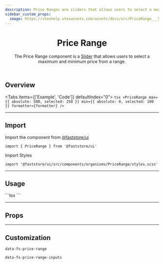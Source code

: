 ```yaml
---
description: Price Ranges are sliders that allows users to select a maximum and minimum price.
sidebar_custom_props:
  image: https://vtexhelp.vtexassets.com/assets/docs/src/PriceRange___5863b0eb4a4a8ce9a98da5c760461e61.png
---
```



<header>

# Price Range

The Price Range component is a [Slider](/components/atoms/slider) that allows users to select a maximum and minimum price from a range.

</header>

## Overview

<Tabs items={['Example', 'Code']} defaultIndex="0">
  <Tab>
    <OverviewSection>
      <PriceRangeUsage />
    </OverviewSection>
  </Tab>
  <Tab>
    ```tsx
    <PriceRange
      max={{ absolute: 500, selected: 250 }}
      min={{ absolute: 0, selected: 100 }}
      formatter={formatter}
    />
    ```
  </Tab>
</Tabs>

---

## Import

Import the component from <a href="https://www.faststore.dev/reference/ui/get-started-faststore-ui">@faststore/ui</a>

```tsx
import { PriceRange } from '@faststore/ui'
```

Import Styles

```tsx
import '@faststore/ui/src/components/organisms/PriceRange/styles.scss'
```

---

## Usage

<OverviewSection>
  <PriceRangeUsage />
</OverviewSection>
```tsx
<PriceRange
  max={{ absolute: 500, selected: 250 }}
  min={{ absolute: 0, selected: 100 }}
  formatter={formatter}
/>
```

---

## Props

<PropsSection name="PriceRange" />

---

## Customization

`data-fs-price-range`

`data-fs-price-range-inputs`
